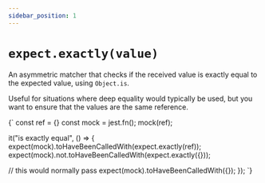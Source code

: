 ```yaml
---
sidebar_position: 1
---
```



# `expect.exactly(value)`

An asymmetric matcher that checks if the received value is exactly equal to the expected value, using `Object.is`.

Useful for situations where deep equality would typically be used, but you want to ensure that the values are the same reference.

<TestFile name="exactly">
{`
const ref = {}
const mock = jest.fn();
mock(ref);

it("is exactly equal", () => {
  expect(mock).toHaveBeenCalledWith(expect.exactly(ref));
  expect(mock).not.toHaveBeenCalledWith(expect.exactly({}));

  // this would normally pass
  expect(mock).toHaveBeenCalledWith({});
});
`}
</TestFile>
